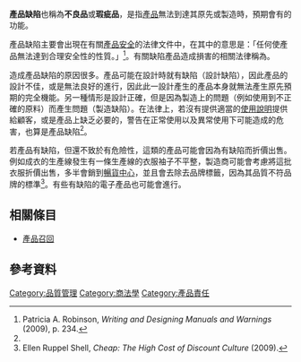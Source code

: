 '''產品缺陷'''也稱為'''不良品'''或'''瑕疵品'''，是指[[產品|產品]]無法到達其原先{{le|產品設計|Product design defect|設計}}或製造時，預期會有的功能。

產品缺陷主要會出現在有關[[安全標準|產品安全]]的法律文件中，在其中的意思是：「任何使產品無法達到合理安全性的性質。」<ref name="Robinson">Patricia A. Robinson, ''Writing and Designing Manuals and Warnings'' (2009), p. 234.</ref>。有關缺陷產品造成損害的相關法律稱為{{le|產品責任|product liability}}。

造成產品缺陷的原因很多。產品可能在設計時就有缺陷（設計缺陷），因此產品的設計不佳，或是無法良好的進行{{le|產品測試|Product testing|測試}}，因此此一設計產生的產品本身就無法產生原先預期的完全機能。另一種情形是設計正確，但是因為製造上的問題（例如使用到不正確的原料）而產生問題（製造缺陷）。在法律上，若沒有提供適當的[[使用手冊|使用說明]]提供給顧客，或是產品上缺乏必要的{{le|警告標籤|Warning label}}，警告在正常使用以及異常使用下可能造成的危害，也算是產品缺陷<ref name="Robinson"/>。

若產品有缺陷，但還不致於有危險性，這類的產品可能會因為有缺陷而折價出售。例如成衣的生產線發生有一條生產線的衣服袖子不平整，製造商可能會考慮將這批衣服折價出售，多半會銷到[[暢貨中心|暢貨中心]]，並且會去除去品牌標籤，因為其品質不符品牌的標準<ref>Ellen Ruppel Shell, ''Cheap: The High Cost of Discount Culture'' (2009).</ref>。有些有缺陷的電子產品也可能會進行{{le|重工|Rework (electronics)}}。

== 相關條目 ==
* [[產品召回|產品召回]]

==參考資料==
{{reflist}}

[[Category:品質管理|Category:品質管理]]
[[Category:商法學|Category:商法學]]
[[Category:產品責任|Category:產品責任]]